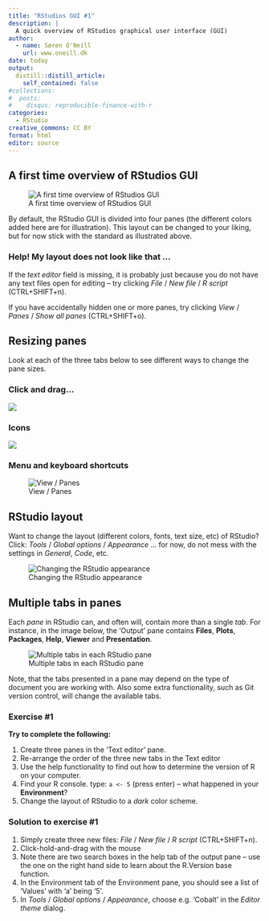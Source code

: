 ```yaml
---
title: "RStudios GUI #1"
description: |
  A quick overview of RStudios graphical user interface (GUI)
author:
  - name: Søren O'Neill
    url: www.oneill.dk
date: today
output:
  distill::distill_article:
    self_contained: false
#collections:
#  posts:
#    disqus: reproducible-finance-with-r
categories:
  - RStudio
creative_commons: CC BY
format: html
editor: source
---
```


## A first time overview of RStudios GUI

![A first time overview of RStudios GUI](gfx/rstudio_panels.png)

By default, the RStudio GUI is divided into four panes (the different colors added here are for illustration). This layout can be changed to your liking, but for now stick with the standard as illustrated above.

::: {.callout-caution collapse="true"}

### Help! My layout does not look like that ... 

If the _text editor_ field is missing, it is probably just because you do not have any text files open for editing -- try clicking _File_ / _New file_ / _R script_ (CTRL+SHIFT+n).

If you have accidentally hidden one or more panes, try clicking _View_ / _Panes_ / _Show all panes_ (CTRL+SHIFT+o).

:::

## Resizing panes

Look at each of the three tabs below to see different ways to change the pane sizes.

::: panel-tabset

### Click and drag...

![](gfx/rstudio_pane_resizing.gif)

### Icons 

![](gfx/rstudio_pane_min_max.gif)

### Menu and keyboard shortcuts

![View / Panes](gfx/rstudio_pane_resize_menu.gif)

:::

## RStudio layout

Want to change the layout (different colors, fonts, text size, etc) of RStudio? Click: _Tools_ / _Global options_ / _Appearance_ ... for now, do not mess with the settings in _General_, _Code_, etc.

![Changing the RStudio appearance](gfx/rstudio_appearance.gif)

## Multiple tabs in panes

Each _pane_ in RStudio can, and often will, contain more than a single _tab_. For instance, in the image below, the 'Output' pane contains **Files**, **Plots**, **Packages**, **Help**, **Viewer** and **Presentation**.

![Multiple tabs in each RStudio pane](gfx/rstudio_tabs.gif)

Note, that the tabs presented in a pane may depend on the type of document you are working with. Also some extra functionality, such as Git version control, will change the available tabs. 

:::{.callout-note collapse=true}

### Exercise #1

**Try to complete the following:**

1. Create three panes in the 'Text editor' pane.
2. Re-arrange the order of the three new tabs in the Text editor
3. Use the help functionality to find out how to determine the version of R on your computer.
4. Find your R console. type: `a <- 5` (press enter) -- what happened in your **Environment**?
5. Change the layout of RStudio to a _dark_ color scheme.

:::

:::{.callout-note collapse=true}

### Solution to exercise #1

1. Simply create three new files: _File_ / _New file_ / _R script_ (CTRL+SHIFT+n).
2. Click-hold-and-drag with the mouse
3. Note there are two search boxes in the help tab of the output pane -- use the one on the right hand side to learn about the R.Version base function.
4. In the Environment tab of the Environment pane, you should see a list of 'Values' with 'a' being '5'.
5. In _Tools_ / _Global options_ / _Appearance_, choose e.g. 'Cobalt' in the _Editor theme_ dialog.

:::

<script src="https://giscus.app/client.js"
        data-repo="sorenoneill/r4phd"
        data-repo-id="R_kgDOJ9etDQ"
        data-category="Announcements"
        data-category-id="DIC_kwDOJ9etDc4CYApF"
        data-mapping="pathname"
        data-strict="0"
        data-reactions-enabled="0"
        data-emit-metadata="0"
        data-input-position="bottom"
        data-theme="cobalt"
        data-lang="en"
        crossorigin="anonymous"
        async>
</script>


